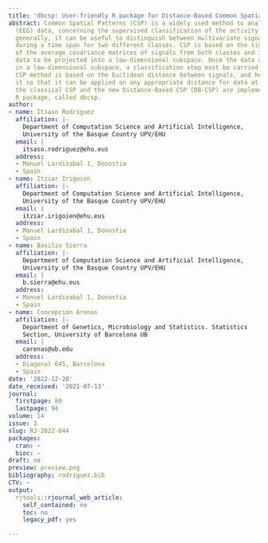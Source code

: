 ```yaml
---
title: 'dbcsp: User-friendly R package for Distance-Based Common Spatial Patterns'
abstract: Common Spatial Patterns (CSP) is a widely used method to analyse electroencephalography
  (EEG) data, concerning the supervised classification of the activity of brain. More
  generally, it can be useful to distinguish between multivariate signals recorded
  during a time span for two different classes. CSP is based on the simultaneous diagonalization
  of the average covariance matrices of signals from both classes and it allows the
  data to be projected into a low-dimensional subspace. Once the data are represented
  in a low-dimensional subspace, a classification step must be carried out. The original
  CSP method is based on the Euclidean distance between signals, and here we extend
  it so that it can be applied on any appropriate distance for data at hand. Both
  the classical CSP and the new Distance-Based CSP (DB-CSP) are implemented in an
  R package, called dbcsp.
author:
- name: Itsaso Rodríguez
  affiliation: |-
    Department of Computation Science and Artificial Intelligence,
    University of the Basque Country UPV/EHU
  email: |
    itsaso.rodriguez@ehu.eus
  address:
  - Manuel Lardizabal 1, Donostia
  - Spain
- name: Itziar Irigoien
  affiliation: |-
    Department of Computation Science and Artificial Intelligence,
    University of the Basque Country UPV/EHU
  email: |
    itziar.irigoien@ehu.eus
  address:
  - Manuel Lardizabal 1, Donostia
  - Spain
- name: Basilio Sierra
  affiliation: |-
    Department of Computation Science and Artificial Intelligence,
    University of the Basque Country UPV/EHU
  email: |
    b.sierra@ehu.eus
  address:
  - Manuel Lardizabal 1, Donostia
  - Spain
- name: Concepción Arenas
  affiliation: |-
    Department of Genetics, Microbiology and Statistics. Statistics
    Section, University of Barcelona UB
  email: |
    carenas@ub.edu
  address:
  - Diagonal 645, Barcelona
  - Spain
date: '2022-12-20'
date_received: '2021-07-13'
journal:
  firstpage: 80
  lastpage: 94
volume: 14
issue: 3
slug: RJ-2022-044
packages:
  cran: ~
  bioc: ~
draft: no
preview: preview.png
bibliography: rodriguez.bib
CTV: ~
output:
  rjtools::rjournal_web_article:
    self_contained: no
    toc: no
    legacy_pdf: yes

---
```

